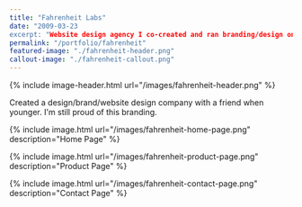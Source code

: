 ```yaml
---
title: "Fahrenheit Labs"
date: "2009-03-23
excerpt: "Website design agency I co-created and ran branding/design on"
permalink: "/portfolio/fahrenheit"
featured-image: "./fahrenheit-header.png"
callout-image: "./fahrenheit-callout.png"
---
```


{% include image-header.html url="/images/fahrenheit-header.png" %}

Created a design/brand/website design company with a friend when younger. I'm still proud of this branding.

{% include image.html url="/images/fahrenheit-home-page.png" description="Home Page" %}

{% include image.html url="/images/fahrenheit-product-page.png" description="Product Page" %}

{% include image.html url="/images/fahrenheit-contact-page.png" description="Contact Page" %}


